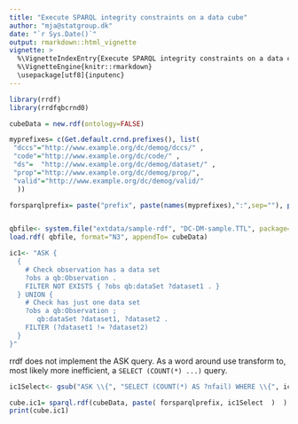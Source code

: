 ```yaml
---
title: "Execute SPARQL integrity constraints on a data cube"
author: "mja@statgroup.dk"
date: "`r Sys.Date()`"
output: rmarkdown::html_vignette
vignette: >
  %\VignetteIndexEntry{Execute SPARQL integrity constraints on a data cube}
  %\VignetteEngine{knitr::rmarkdown}
  \usepackage[utf8]{inputenc}
---
```


```r

library(rrdf)
library(rrdfqbcrnd0)

cubeData = new.rdf(ontology=FALSE)

myprefixes= c(Get.default.crnd.prefixes(), list(
 "dccs"="http://www.example.org/dc/demog/dccs/" ,
 "code"="http://www.example.org/dc/code/" ,
 "ds"=  "http://www.example.org/dc/demog/dataset/" ,
 "prop"="http://www.example.org/dc/demog/prop/",
 "valid"="http://www.example.org/dc/demog/valid/"
  ))

forsparqlprefix= paste("prefix", paste(names(myprefixes),":",sep=""), paste("<",myprefixes,">",sep=""),sep=" ",collapse=" ")


qbfile<- system.file("extdata/sample-rdf", "DC-DM-sample.TTL", package="rrdfqbcrnd0")
load.rdf( qbfile, format="N3", appendTo= cubeData)

ic1<- "ASK {
  {
    # Check observation has a data set
    ?obs a qb:Observation .
    FILTER NOT EXISTS { ?obs qb:dataSet ?dataset1 . }
  } UNION {
    # Check has just one data set
    ?obs a qb:Observation ;
       qb:dataSet ?dataset1, ?dataset2 .
    FILTER (?dataset1 != ?dataset2)
  }
}"

```
rrdf does not implement the ASK query. As a word around use transform to, most likely more inefficient, a `SELECT (COUNT(*) ...)` query.

```r

ic1Select<- gsub("ASK \\{", "SELECT (COUNT(*) AS ?nfail) WHERE \\{", ic1)

cube.ic1= sparql.rdf(cubeData, paste( forsparqlprefix, ic1Select  )  )
print(cube.ic1)



```
